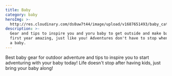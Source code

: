 ```yaml
---
title: Baby
category: baby
heroImg: >-
  http://res.cloudinary.com/ds8uw7t44/image/upload/v1687651493/baby_category_hero_shot_nny0nh.jpg
description: >-
  Gear and tips to inspire you and yoru baby to get outside and make baby's
  first year amazing, just like you! Adventures don't have to stop when you have
  a baby.
---
```


Best baby gear for outdoor adventure and tips to inspire you to start adventuring with your baby today! Life doesn't stop after having kids, just bring your baby along!
